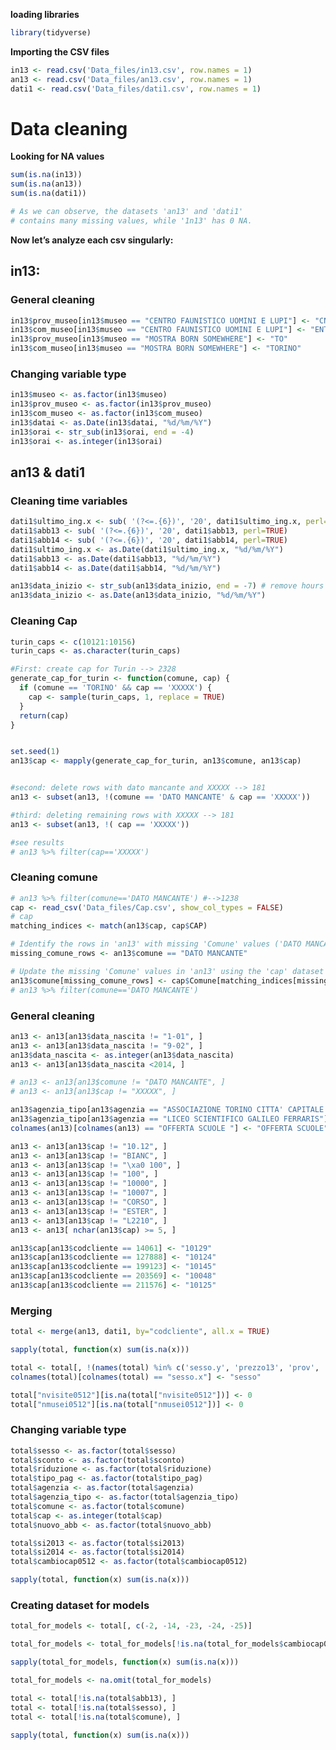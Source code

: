 **loading libraries**

```r
library(tidyverse)
```

**Importing the CSV files**

```r
in13 <- read.csv('Data_files/in13.csv', row.names = 1)
an13 <- read.csv('Data_files/an13.csv', row.names = 1)
dati1 <- read.csv('Data_files/dati1.csv', row.names = 1)
```

# Data cleaning

**Looking for NA values**

```r
sum(is.na(in13))
sum(is.na(an13))
sum(is.na(dati1))

# As we can observe, the datasets 'an13' and 'dati1' 
# contains many missing values, while '1n13' has 0 NA.
```

**Now let's analyze each csv singularly:**

##   in13:

### General cleaning

```r
in13$prov_museo[in13$museo == "CENTRO FAUNISTICO UOMINI E LUPI"] <- "CN"
in13$com_museo[in13$museo == "CENTRO FAUNISTICO UOMINI E LUPI"] <- "ENTRACQUE"
in13$prov_museo[in13$museo == "MOSTRA BORN SOMEWHERE"] <- "TO"
in13$com_museo[in13$museo == "MOSTRA BORN SOMEWHERE"] <- "TORINO"
```

### Changing variable type

```r
in13$museo <- as.factor(in13$museo)
in13$prov_museo <- as.factor(in13$prov_museo)
in13$com_museo <- as.factor(in13$com_museo)
in13$datai <- as.Date(in13$datai, "%d/%m/%Y")
in13$orai <- str_sub(in13$orai, end = -4)
in13$orai <- as.integer(in13$orai)
```

## an13 & dati1

### Cleaning time variables

```r
dati1$ultimo_ing.x <- sub( '(?<=.{6})', '20', dati1$ultimo_ing.x, perl=TRUE)
dati1$abb13 <- sub( '(?<=.{6})', '20', dati1$abb13, perl=TRUE)
dati1$abb14 <- sub( '(?<=.{6})', '20', dati1$abb14, perl=TRUE)
dati1$ultimo_ing.x <- as.Date(dati1$ultimo_ing.x, "%d/%m/%Y")
dati1$abb13 <- as.Date(dati1$abb13, "%d/%m/%Y")
dati1$abb14 <- as.Date(dati1$abb14, "%d/%m/%Y")

an13$data_inizio <- str_sub(an13$data_inizio, end = -7) # remove hours and minutes
an13$data_inizio <- as.Date(an13$data_inizio, "%d/%m/%Y")
```

### Cleaning Cap

```r
turin_caps <- c(10121:10156)
turin_caps <- as.character(turin_caps)

#First: create cap for Turin --> 2328
generate_cap_for_turin <- function(comune, cap) {
  if (comune == 'TORINO' && cap == 'XXXXX') {
    cap <- sample(turin_caps, 1, replace = TRUE)
  }
  return(cap)
}


set.seed(1)
an13$cap <- mapply(generate_cap_for_turin, an13$comune, an13$cap)


#second: delete rows with dato mancante and XXXXX --> 181
an13 <- subset(an13, !(comune == 'DATO MANCANTE' & cap == 'XXXXX'))

#third: deleting remaining rows with XXXXX --> 181
an13 <- subset(an13, !( cap == 'XXXXX'))

#see results
# an13 %>% filter(cap=='XXXXX')
```

### Cleaning comune

```r
# an13 %>% filter(comune=='DATO MANCANTE') #-->1238
cap <- read_csv('Data_files/Cap.csv', show_col_types = FALSE)
# cap
matching_indices <- match(an13$cap, cap$CAP)

# Identify the rows in 'an13' with missing 'Comune' values ('DATO MANCANTE')
missing_comune_rows <- an13$comune == "DATO MANCANTE"

# Update the missing 'Comune' values in 'an13' using the 'cap' dataset
an13$comune[missing_comune_rows] <- cap$Comune[matching_indices[missing_comune_rows]]
# an13 %>% filter(comune=='DATO MANCANTE')
```

### General cleaning

```r
an13 <- an13[an13$data_nascita != "1-01", ]
an13 <- an13[an13$data_nascita != "9-02", ]
an13$data_nascita <- as.integer(an13$data_nascita)
an13 <- an13[an13$data_nascita <2014, ]

# an13 <- an13[an13$comune != "DATO MANCANTE", ]
# an13 <- an13[an13$cap != "XXXXX", ]

an13$agenzia_tipo[an13$agenzia == "ASSOCIAZIONE TORINO CITTA' CAPITALE EURO"] <- "ASSOCIAZIONE"
an13$agenzia_tipo[an13$agenzia == "LICEO SCIENTIFICO GALILEO FERRARIS"] <- "OFFERTA SCUOLE "
colnames(an13)[colnames(an13) == "OFFERTA SCUOLE "] <- "OFFERTA SCUOLE"

an13 <- an13[an13$cap != "10.12", ]
an13 <- an13[an13$cap != "BIANC", ]
an13 <- an13[an13$cap != "\xa0 100", ]
an13 <- an13[an13$cap != "100", ]
an13 <- an13[an13$cap != "10000", ]
an13 <- an13[an13$cap != "10007", ]
an13 <- an13[an13$cap != "CORSO", ]
an13 <- an13[an13$cap != "ESTER", ]
an13 <- an13[an13$cap != "L2210", ]
an13 <- an13[ nchar(an13$cap) >= 5, ]

an13$cap[an13$codcliente == 14061] <- "10129"
an13$cap[an13$codcliente == 127888] <- "10124"
an13$cap[an13$codcliente == 199123] <- "10145"
an13$cap[an13$codcliente == 203569] <- "10048"
an13$cap[an13$codcliente == 211576] <- "10125"
```


### Merging

```r
total <- merge(an13, dati1, by="codcliente", all.x = TRUE)
```

```r
sapply(total, function(x) sum(is.na(x)))
```

```r
total <- total[, !(names(total) %in% c('sesso.y', 'prezzo13', 'prov', 'professione'))]
colnames(total)[colnames(total) == "sesso.x"] <- "sesso"

total["nvisite0512"][is.na(total["nvisite0512"])] <- 0
total["nmusei0512"][is.na(total["nmusei0512"])] <- 0
```

### Changing variable type

```r
total$sesso <- as.factor(total$sesso)
total$sconto <- as.factor(total$sconto)
total$riduzione <- as.factor(total$riduzione)
total$tipo_pag <- as.factor(total$tipo_pag)
total$agenzia <- as.factor(total$agenzia)
total$agenzia_tipo <- as.factor(total$agenzia_tipo)
total$comune <- as.factor(total$comune)
total$cap <- as.integer(total$cap)
total$nuovo_abb <- as.factor(total$nuovo_abb)

total$si2013 <- as.factor(total$si2013)
total$si2014 <- as.factor(total$si2014)
total$cambiocap0512 <- as.factor(total$cambiocap0512)
```


```r
sapply(total, function(x) sum(is.na(x)))
```

### Creating dataset for models

```r
total_for_models <- total[, c(-2, -14, -23, -24, -25)]
```

```r
total_for_models <- total_for_models[!is.na(total_for_models$cambiocap0512), ]
```

```r
sapply(total_for_models, function(x) sum(is.na(x)))
```
```r
total_for_models <- na.omit(total_for_models)
```

```r
total <- total[!is.na(total$abb13), ]
total <- total[!is.na(total$sesso), ]
total <- total[!is.na(total$comune), ]
```

```r
sapply(total, function(x) sum(is.na(x)))
```

